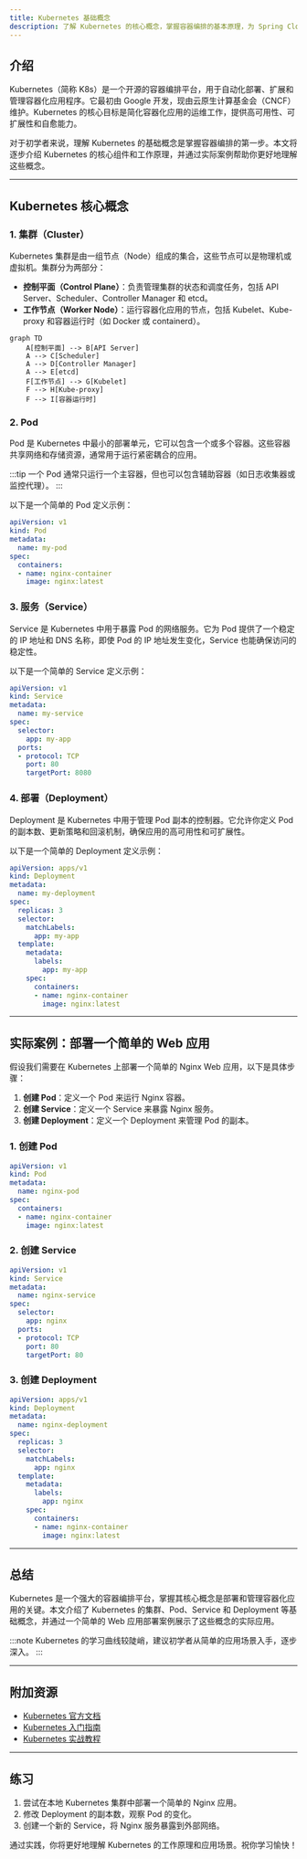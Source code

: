```yaml
---
title: Kubernetes 基础概念
description: 了解 Kubernetes 的核心概念，掌握容器编排的基本原理，为 Spring Cloud Alibaba 部署打下坚实基础。
---
```


## 介绍

Kubernetes（简称 K8s）是一个开源的容器编排平台，用于自动化部署、扩展和管理容器化应用程序。它最初由 Google 开发，现由云原生计算基金会（CNCF）维护。Kubernetes 的核心目标是简化容器化应用的运维工作，提供高可用性、可扩展性和自愈能力。

对于初学者来说，理解 Kubernetes 的基础概念是掌握容器编排的第一步。本文将逐步介绍 Kubernetes 的核心组件和工作原理，并通过实际案例帮助你更好地理解这些概念。

---

## Kubernetes 核心概念

### 1. 集群（Cluster）

Kubernetes 集群是由一组节点（Node）组成的集合，这些节点可以是物理机或虚拟机。集群分为两部分：

- **控制平面（Control Plane）**：负责管理集群的状态和调度任务，包括 API Server、Scheduler、Controller Manager 和 etcd。
- **工作节点（Worker Node）**：运行容器化应用的节点，包括 Kubelet、Kube-proxy 和容器运行时（如 Docker 或 containerd）。

```mermaid
graph TD
    A[控制平面] --> B[API Server]
    A --> C[Scheduler]
    A --> D[Controller Manager]
    A --> E[etcd]
    F[工作节点] --> G[Kubelet]
    F --> H[Kube-proxy]
    F --> I[容器运行时]
```

### 2. Pod

Pod 是 Kubernetes 中最小的部署单元，它可以包含一个或多个容器。这些容器共享网络和存储资源，通常用于运行紧密耦合的应用。

:::tip
一个 Pod 通常只运行一个主容器，但也可以包含辅助容器（如日志收集器或监控代理）。
:::

以下是一个简单的 Pod 定义示例：

```yaml
apiVersion: v1
kind: Pod
metadata:
  name: my-pod
spec:
  containers:
  - name: nginx-container
    image: nginx:latest
```

### 3. 服务（Service）

Service 是 Kubernetes 中用于暴露 Pod 的网络服务。它为 Pod 提供了一个稳定的 IP 地址和 DNS 名称，即使 Pod 的 IP 地址发生变化，Service 也能确保访问的稳定性。

以下是一个简单的 Service 定义示例：

```yaml
apiVersion: v1
kind: Service
metadata:
  name: my-service
spec:
  selector:
    app: my-app
  ports:
  - protocol: TCP
    port: 80
    targetPort: 8080
```

### 4. 部署（Deployment）

Deployment 是 Kubernetes 中用于管理 Pod 副本的控制器。它允许你定义 Pod 的副本数、更新策略和回滚机制，确保应用的高可用性和可扩展性。

以下是一个简单的 Deployment 定义示例：

```yaml
apiVersion: apps/v1
kind: Deployment
metadata:
  name: my-deployment
spec:
  replicas: 3
  selector:
    matchLabels:
      app: my-app
  template:
    metadata:
      labels:
        app: my-app
    spec:
      containers:
      - name: nginx-container
        image: nginx:latest
```

---

## 实际案例：部署一个简单的 Web 应用

假设我们需要在 Kubernetes 上部署一个简单的 Nginx Web 应用，以下是具体步骤：

1. **创建 Pod**：定义一个 Pod 来运行 Nginx 容器。
2. **创建 Service**：定义一个 Service 来暴露 Nginx 服务。
3. **创建 Deployment**：定义一个 Deployment 来管理 Pod 的副本。

### 1. 创建 Pod

```yaml
apiVersion: v1
kind: Pod
metadata:
  name: nginx-pod
spec:
  containers:
  - name: nginx-container
    image: nginx:latest
```

### 2. 创建 Service

```yaml
apiVersion: v1
kind: Service
metadata:
  name: nginx-service
spec:
  selector:
    app: nginx
  ports:
  - protocol: TCP
    port: 80
    targetPort: 80
```

### 3. 创建 Deployment

```yaml
apiVersion: apps/v1
kind: Deployment
metadata:
  name: nginx-deployment
spec:
  replicas: 3
  selector:
    matchLabels:
      app: nginx
  template:
    metadata:
      labels:
        app: nginx
    spec:
      containers:
      - name: nginx-container
        image: nginx:latest
```

---

## 总结

Kubernetes 是一个强大的容器编排平台，掌握其核心概念是部署和管理容器化应用的关键。本文介绍了 Kubernetes 的集群、Pod、Service 和 Deployment 等基础概念，并通过一个简单的 Web 应用部署案例展示了这些概念的实际应用。

:::note
Kubernetes 的学习曲线较陡峭，建议初学者从简单的应用场景入手，逐步深入。
:::

---

## 附加资源

- [Kubernetes 官方文档](https://kubernetes.io/docs/home/)
- [Kubernetes 入门指南](https://kubernetes.io/docs/tutorials/kubernetes-basics/)
- [Kubernetes 实战教程](https://www.katacoda.com/courses/kubernetes)

---

## 练习

1. 尝试在本地 Kubernetes 集群中部署一个简单的 Nginx 应用。
2. 修改 Deployment 的副本数，观察 Pod 的变化。
3. 创建一个新的 Service，将 Nginx 服务暴露到外部网络。

通过实践，你将更好地理解 Kubernetes 的工作原理和应用场景。祝你学习愉快！